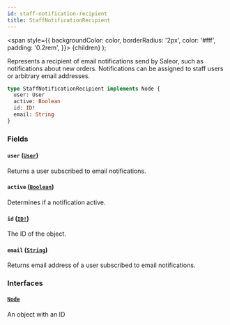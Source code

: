 ```yaml
---
id: staff-notification-recipient
title: StaffNotificationRecipient
---
```


<span
style={{
      backgroundColor: color,
      borderRadius: '2px',
      color: '#fff',
      padding: '0.2rem',
    }}>
{children}
</span>
);

Represents a recipient of email notifications send by Saleor, such as notifications about new orders. Notifications can be assigned to staff users or arbitrary email addresses.

```graphql
type StaffNotificationRecipient implements Node {
  user: User
  active: Boolean
  id: ID!
  email: String
}
```

### Fields

#### `user` ([`User`](/api-reference/objects/user.mdx))

Returns a user subscribed to email notifications.

#### `active` ([`Boolean`](/api-reference/scalars/boolean.mdx))

Determines if a notification active.

#### `id` ([`ID!`](/api-reference/scalars/id.mdx))

The ID of the object.

#### `email` ([`String`](/api-reference/scalars/string.mdx))

Returns email address of a user subscribed to email notifications.

### Interfaces

#### [`Node`](/api-reference/interfaces/node.mdx)

An object with an ID
